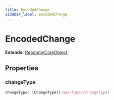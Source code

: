 ```yaml
---
title: EncodedChange
sidebar_label: EncodedChange
---
```


# EncodedChange

**Extends:** [ReadonlyCoreObject](/api/types/readonlycoreobject)

## Properties

### changeType

```typescript
changeType: [ChangeType](/api/types/changetype)
```

